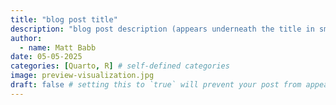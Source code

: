 ```yaml
---
title: "blog post title"
description: "blog post description (appears underneath the title in smaller text) which is included on the listing page"
author:
  - name: Matt Babb
date: 05-05-2025
categories: [Quarto, R] # self-defined categories
image: preview-visualization.jpg
draft: false # setting this to `true` will prevent your post from appearing on your listing page until you're ready!
---
```

